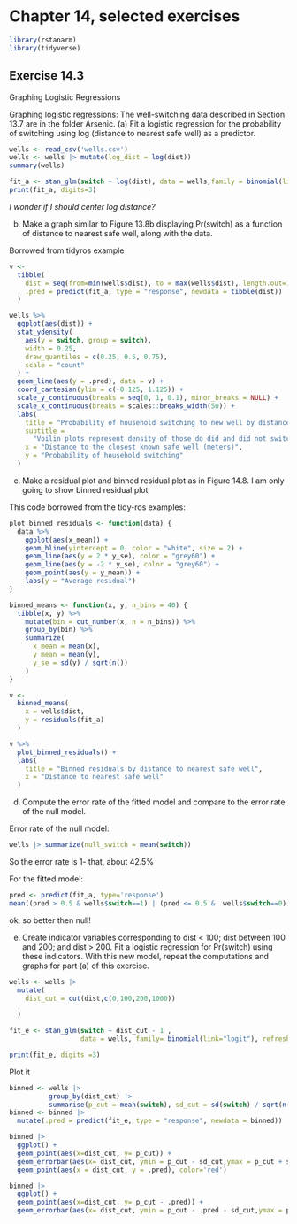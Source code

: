 # Chapter 14, selected exercises

```{r}
library(rstanarm)
library(tidyverse)
```

## Exercise 14.3 

Graphing Logistic Regressions

Graphing logistic regressions: The well-switching data described in Section 13.7 are in the
folder Arsenic.
(a) Fit a logistic regression for the probability of switching using log (distance to nearest safe
well) as a predictor.

```{r, message=FALSE}
wells <- read_csv('wells.csv')
wells <- wells |> mutate(log_dist = log(dist))
summary(wells)
```
```{r}
fit_a <- stan_glm(switch ~ log(dist), data = wells,family = binomial(link = "logit"), refresh = 0)
print(fit_a, digits=3)
```

*I wonder if I should center log distance?* 

(b) Make a graph similar to Figure 13.8b displaying Pr(switch) as a function of distance to
nearest safe well, along with the data.

Borrowed from tidyros example 

```{r}
v <- 
  tibble(
    dist = seq(from=min(wells$dist), to = max(wells$dist), length.out=100),
    .pred = predict(fit_a, type = "response", newdata = tibble(dist))
  )

wells %>% 
  ggplot(aes(dist)) +
  stat_ydensity(
    aes(y = switch, group = switch),
    width = 0.25,
    draw_quantiles = c(0.25, 0.5, 0.75),
    scale = "count"
  ) +
  geom_line(aes(y = .pred), data = v) +
  coord_cartesian(ylim = c(-0.125, 1.125)) +
  scale_y_continuous(breaks = seq(0, 1, 0.1), minor_breaks = NULL) +
  scale_x_continuous(breaks = scales::breaks_width(50)) +
  labs(
    title = "Probability of household switching to new well by distance",
    subtitle =
      "Voilin plots represent density of those do did and did not switch",
    x = "Distance to the closest known safe well (meters)",
    y = "Probability of household switching"
  )
```





(c) Make a residual plot and binned residual plot as in Figure 14.8.
I am only going to show binned residual plot

This code borrowed from the tidy-ros examples:

```{r}
plot_binned_residuals <- function(data) {
  data %>% 
    ggplot(aes(x_mean)) +
    geom_hline(yintercept = 0, color = "white", size = 2) +
    geom_line(aes(y = 2 * y_se), color = "grey60") +
    geom_line(aes(y = -2 * y_se), color = "grey60") +
    geom_point(aes(y = y_mean)) +
    labs(y = "Average residual")
}

binned_means <- function(x, y, n_bins = 40) {
  tibble(x, y) %>% 
    mutate(bin = cut_number(x, n = n_bins)) %>% 
    group_by(bin) %>% 
    summarize(
      x_mean = mean(x),
      y_mean = mean(y),
      y_se = sd(y) / sqrt(n())
    )
}
```

```{r}
v <- 
  binned_means(
    x = wells$dist,
    y = residuals(fit_a)
  )

v %>% 
  plot_binned_residuals() +
  labs(
    title = "Binned residuals by distance to nearest safe well",
    x = "Distance to nearest safe well"
  )
```


(d) Compute the error rate of the fitted model and compare to the error rate of the null model.

Error rate of the null model:

```{r}
wells |> summarize(null_switch = mean(switch))
```
So the error rate is 1- that, about 42.5%

For the fitted model:

```{r}
pred <- predict(fit_a, type='response')
mean((pred > 0.5 & wells$switch==1) | (pred <= 0.5 &  wells$switch==0))
```

ok, so better then null!

(e) Create indicator variables corresponding to dist < 100; dist between 100 and 200; and
dist >  200. Fit a logistic regression for Pr(switch) using these indicators. With this new
model, repeat the computations and graphs for part (a) of this exercise.

```{r}
wells <- wells |> 
  mutate(
    dist_cut = cut(dist,c(0,100,200,1000))
 
  )

fit_e <- stan_glm(switch ~ dist_cut - 1 ,
                  data = wells, family= binomial(link="logit"), refresh = 0)
```

```{r}
print(fit_e, digits =3)
```



Plot it


```{r}
binned <- wells |> 
          group_by(dist_cut) |> 
          summarise(p_cut = mean(switch), sd_cut = sd(switch) / sqrt(n()) ) 
binned <- binned |>
  mutate(.pred = predict(fit_e, type = "response", newdata = binned))

binned |> 
  ggplot() +
  geom_point(aes(x=dist_cut, y= p_cut)) + 
  geom_errorbar(aes(x= dist_cut, ymin = p_cut - sd_cut,ymax = p_cut + sd_cut)) +
  geom_point(aes(x = dist_cut, y = .pred), color='red')
```


```{r}
binned |> 
  ggplot() +
  geom_point(aes(x=dist_cut, y= p_cut - .pred)) + 
  geom_errorbar(aes(x= dist_cut, ymin = p_cut - .pred - sd_cut,ymax = p_cut - .pred + sd_cut)) 
```

